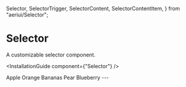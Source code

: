   Selector,
  SelectorTrigger,
  SelectorContent,
  SelectorContentItem,
} from "aeriui/Selector";

# Selector

A customizable selector component.

<InstallationGuide component={"Selector"} />

<ComponentWrapper>
  <Selector>
    <SelectorTrigger placeholder="Select Fruit..." />
    <SelectorContent checkEnd>
      <SelectorContentItem value="Apple">Apple</SelectorContentItem>
      <SelectorContentItem value="Orange">Orange</SelectorContentItem>
      <SelectorContentItem value="Bananas">Bananas</SelectorContentItem>
      <SelectorContentItem value="Pear">Pear</SelectorContentItem>
      <SelectorContentItem value="Blueberry">Blueberry</SelectorContentItem>
    </SelectorContent>
  </Selector>
</ComponentWrapper>
---